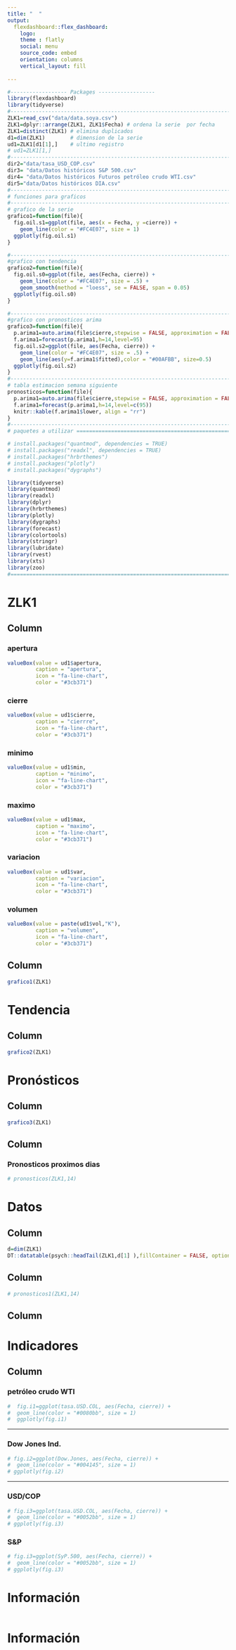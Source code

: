 ```yaml
---
title: "  "
output: 
  flexdashboard::flex_dashboard:
    logo:
    theme : flatly
    social: menu
    source_code: embed
    orientation: columns
    vertical_layout: fill
   
---
```


```r
#------------------ Packages ------------------
library(flexdashboard)
library(tidyverse)
#------------------------------------------------------------------------------
ZLK1=read_csv("data/data.soya.csv")
ZLK1=dplyr::arrange(ZLK1, ZLK1$Fecha) # ordena la serie  por fecha
ZLK1=distinct(ZLK1) # elimina duplicados
d1=dim(ZLK1)        # dimension de la serie
ud1=ZLK1[d1[1],]    # ultimo registro
# ud1=ZLK1[1,]
#------------------------------------------------------------------------------
dir2="data/tasa_USD_COP.csv"
dir3= "data/Datos históricos S&P 500.csv"
dir4= "data/Datos históricos Futuros petróleo crudo WTI.csv"
dir5="data/Datos históricos DIA.csv"
#------------------------------------------------------------------------------
# funciones para graficos
#-----------------------------------------------------------------------
# grafico de la serie
grafico1=function(file){
  fig.oil.s1=ggplot(file, aes(x = Fecha, y =cierre)) +
    geom_line(color = "#FC4E07", size = 1)
  ggplotly(fig.oil.s1) 
}

#-----------------------------------------------------------------------
#grafico con tendencia
grafico2=function(file){
  fig.oil.s0=ggplot(file, aes(Fecha, cierre)) + 
    geom_line(color = "#FC4E07", size = .5) +
    geom_smooth(method = "loess", se = FALSE, span = 0.05)
  ggplotly(fig.oil.s0)
}

#-----------------------------------------------------------------------
#grafico con pronosticos arima
grafico3=function(file){
  p.arima1=auto.arima(file$cierre,stepwise = FALSE, approximation = FALSE)
  f.arima1=forecast(p.arima1,h=14,level=95)
  fig.oil.s2=ggplot(file, aes(Fecha, cierre)) + 
    geom_line(color = "#FC4E07", size = .5) +
    geom_line(aes(y=f.arima1$fitted),color = "#00AFBB", size=0.5) 
  ggplotly(fig.oil.s2)
}
#-----------------------------------------------------------------------
# tabla estimacion semana siguiente
pronosticos=function(file){
  p.arima1=auto.arima(file$cierre,stepwise = FALSE, approximation = FALSE)
  f.arima1=forecast(p.arima1,h=14,level=c(95))
  knitr::kable(f.arima1$lower, align = "rr")
}
#-----------------------------------------------------------------------
# paquetes a utilizar ==========================================================

# install.packages("quantmod", dependencies = TRUE)
# install.packages("readxl", dependencies = TRUE)
# install.packages("hrbrthemes")
# install.packages("plotly")
# install.packages("dygraphs")

library(tidyverse)
library(quantmod)
library(readxl)
library(dplyr)
library(hrbrthemes)
library(plotly)
library(dygraphs)
library(forecast)
library(colortools)
library(stringr)
library(lubridate)
library(rvest)
library(xts)
library(zoo)
#===============================================================================

```


ZLK1
=======================================================================
Column { data-width=50 }
-----------------------------------------------------------------------
### apertura  {.value-box}
```r
valueBox(value = ud1$apertura, 
         caption = "apertura", 
         icon = "fa-line-chart", 
         color = "#3cb371")
```


### cierre  {.value-box}
```r
valueBox(value = ud1$cierre, 
         caption = "cierrre", 
         icon = "fa-line-chart", 
         color = "#3cb371")
```


### minimo  {.value-box}
```r
valueBox(value = ud1$min, 
         caption = "minimo", 
         icon = "fa-line-chart", 
         color = "#3cb371")
```


### maximo {.value-box}
```r
valueBox(value = ud1$max, 
         caption = "maximo", 
         icon = "fa-line-chart", 
         color = "#3cb371")
```

### variacion  {.value-box}
```r
valueBox(value = ud1$var, 
         caption = "variacion", 
         icon = "fa-line-chart", 
         color = "#3cb371")
```


### volumen  {.value-box}
```r
valueBox(value = paste(ud1$vol,"K"), 
         caption = "volumen", 
         icon = "fa-line-chart", 
         color = "#3cb371")
```



Column { data-width=1000 }
-----------------------------------------------------------------------
```r
grafico1(ZLK1)
```





Tendencia
=======================================================================
Column { data-width=900 }
-----------------------------------------------------------------------

```r
grafico2(ZLK1)
```


Pronósticos
=======================================================================
Column { data-width=800 }
-----------------------------------------------------------------------
```r
grafico3(ZLK1)
```



Column { data-width=200}
-----------------------------------------------------------------------
### Pronosticos proximos dias
```r
# pronosticos(ZLK1,14)

```




Datos
=======================================================================

Column { data-width=400 }
-----------------------------------------------------------------------
```r
d=dim(ZLK1)
DT::datatable(psych::headTail(ZLK1,d[1] ),fillContainer = FALSE, options = list(pageLength = 15))
```
Column { data-width=200 }
-----------------------------------------------------------------------

```r
# pronosticos1(ZLK1,14)
```
Column { data-width=200 }
-----------------------------------------------------------------------


Indicadores
=======================================================================
Column {.tabset}
-----------------------------------------------------------------------

### petróleo crudo WTI
```r
#  fig.i1=ggplot(tasa.USD.COL, aes(Fecha, cierre)) + 
#  geom_line(color = "#0080bb", size = 1) 
#  ggplotly(fig.i1)
```

-----------------------------------------------------------------------

### Dow Jones Ind.
```r
# fig.i2=ggplot(Dow.Jones, aes(Fecha, cierre)) + 
#  geom_line(color = "#004145", size = 1) 
# ggplotly(fig.i2)
```

-----------------------------------------------------------------------

### USD/COP
```r
# fig.i3=ggplot(tasa.USD.COL, aes(Fecha, cierre)) + 
#  geom_line(color = "#0052bb", size = 1)
# ggplotly(fig.i3)
```

###  S&P   
```r
# fig.i3=ggplot(SyP.500, aes(Fecha, cierre)) + 
#  geom_line(color = "#0052bb", size = 1)
# ggplotly(fig.i3)
```

Información
=======================================================================
```r

```


Información 
=======================================================================

